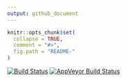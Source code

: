 ```yaml
---
output: github_document
---
```


<!-- README.md is generated from README.Rmd. Please edit that file -->

```r
knitr::opts_chunk$set(
  collapse = TRUE,
  comment = "#>",
  fig.path = "README-"
)
```


[![Build Status](https://travis-ci.org/levisc8/popler.svg?branch=master)](https://travis-ci.org/levisc8/popler)
[![AppVeyor Build Status](https://ci.appveyor.com/api/projects/status/github/levisc8/popler?branch=master&svg=true)](https://ci.appveyor.com/project/levisc8/popler)